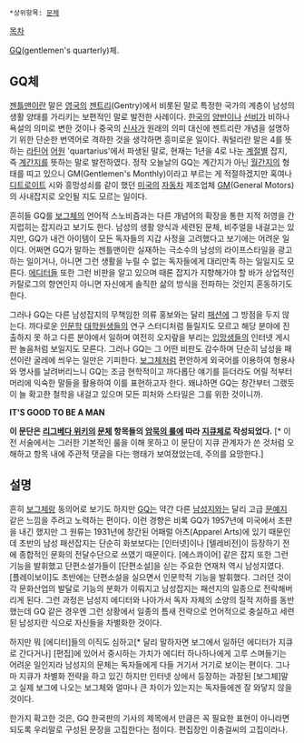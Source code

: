  *상위항목: [[문체]]

[[목차]]

[[GQ]](gentlemen's quarterly)체.

== GQ체 ==

[[젠틀맨]]이란 말은 [[영국]]의 [[젠트리]](Gentry)에서 비롯된 말로 특정한 국가의 계층이 남성의 생활 양태를 가리키는 보편적인 말로 발전한 사례이다. [[한국]]의 [[양반]]이나 [[선비]]가 비하나 욕설의 의미로 변한 것이나 중국의 [[신사]]가 원래의 의미 대신에 젠트리란 개념을 설명하기 위한 단순한 번역어로 격하한 것을 생각하면 흥미로운 일이다. 쿼털리란 말은 4를 뜻하는 [[라틴어]] [[어원]] 'quartarius'에서 파생된 말로, 현재는 1년을 4로 나눈 [[계절]]별 잡지, 즉 [[계간지]]를 뜻하는 말로 발전하였다. 정작 오늘날의 GQ는 계간지가 아닌 [[월간지]]의 형태를 띠고 있으니 GM(Gentlemen's Monthly)이라고 부르는 게 적절하겠지만 혹여나 [[디트로이트]] 시와 흥망성쇠를 같이 했던 [[미국]]의 [[자동차]] 제조업체 [[GM]](General Motors)의 사내잡지로 오인될 지도 모르는 일이다.

흔히들 GQ를 [[보그체]]의 언어적 스노비즘과는 다른 개념어의 확장을 통한 지적 허영을 간지럽히는 잡지라고 보기도 한다. 남성의 생활 양식과 세련된 문체, 비주얼을 내걸고는 있지만, GQ가 내건 아이템이 모든 독자들의 지갑 사정을 고려했다고 보기에는 어려운 일이다. 어쩌면 GQ가 말하는 젠틀맨이란 실재하는 극소수의 남성의 라이프스타일을 광고하는 일이거나, 아니면 그런 생활을 누릴 수 없는 독자들에게 대리만족 하는 일일지도 모른다. [[에디터]]들 또한 그런 비판을 알고 있으며 때론 잡지가 지향해가야 할 바가 상업적인 카탈로그의 향연인지 아니면 자신에게 솔직한 삶의 방식을 전파하는 것인지 혼동하기도 한다.

그러나 GQ는 다른 남성잡지의 무책임한 의류 홍보와는 달리 [[패션]]에 그 방점을 두지 않는다. 까다로운 [[인문학]] [[대학원생]]들의 연구 스터디처럼 들릴지도 모르고 해당 분야에 진출하지 못 하고 다른 분야에서 일하며 여전히 오지랖을 부리는 [[입망생]]들의 인터넷 게시판 놀음처럼 보일지도 모른다. 그러나 GQ는 그 어떤 비판도 감수하며 단순히 남성을 패션이란 굴레에 씌우는 일만은 기피한다. [[보그체]]처럼 편안하게 외국어를 이용하여 형용사와 명사를 날려버리느니 GQ는 조금 현학적이고 까다롭단 얘기를 듣더라도 어릴 적부터 머리에 익숙한 말들을 활용하여 이를 표현하고자 한다. 왜냐하면 GQ는 창간부터 그랬듯이 늘 확고한 철학을 내걸고 있으며 모든 피처와 스타일은 그를 위한 것이니까.

'''IT'S GOOD TO BE A MAN'''

'''이 문단은 [[리그베다 위키]]의 [[문체]] 항목들의 [[암묵의 룰]]에 따라 [[지큐체]]로 작성되었다.''' [* 이전 서술에서는 그러한 기본적인 룰을 이해 못하고 이 문단이 지큐 관계자가 쓴 것처럼 오해하고 항목 내에 주관적 댓글을 다는 행태가 보여졌었는데, 주의를 요망한다.]

== 설명 ==

흔히 [[보그체]]랑 동의어로 보기도 하지만 [[GQ]]는 약간 다른 [[남성지]]와는 달리 고급 [[문예지]] 같은 느낌을 주려고 노력하는 편이다. 이런 경향은 비록 GQ가 1957년에 미국에서 초판을 내긴 했지만 그 원류는 1931년에 창간된 어패럴 아츠(Apparel Arts)에 있기 때문인데 초반의 남성 패션잡지는 단순히 화보보다는 [인터넷]이나 [텔레비전]이 등장하기 전에 종합적인 문화의 전달수단으로 쓰였기 때문이다. [에스콰이어] 같은 잡지 또한 그런 기능을 발휘했고 단편소설가들이 [단편소설]을 싣는 주요한 연재처 역시 남성지였다. [플레이보이]도 초반에는 단편소설을 실으면서 인문학적 기능을 발휘했다. 그러던 것이 각 문화산업의 발달로 기능의 분화가 이뤄지고 남성잡지는 패션지의 일종으로 전락해버리게 된다. 그런 과정은 남성지 에디터와 나아가서 독자 자체의 소양의 질적 저하를 동반했는데 GQ 같은 경우엔 그런 상황에서 일종의 틈새 전략으로 언어적으로 충실하고 세련된 남성지란 식으로 자신들을 차별화한 것이다.  

하지만 뭐 [에디터]들의 이직도 심하고[* 달리 말하자면 보그에서 일하던 에디터가 지큐로 간다거나] [편집]에 있어서 중시하는 가치가 에디터 하나하나에게 고루 스며들기는 어려운 일인지라 남성지의 문체는 독자들에게 다들 거기서 거기로 보이는 편이다. 그나마 지큐가 차별화 전략을 하고 있긴 하지만 인터넷 상에서 등장하는 과장된 [보그체]말고 실제 보그에 나오는 보그체와 얼마나 큰 차이가 있는지는 독자들에겐 잘 와닿지 않을 것이다.

한가지 확고한 것은, GQ 한국판의 기사의 제목에서 만큼은 꼭 필요한 표현이 아니라면 되도록 우리말로 구성된 문장을 고집한다는 점이다. 편집장인 이충걸씨의 고집이라나.
